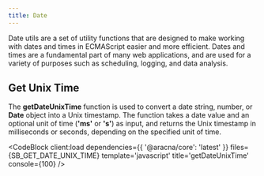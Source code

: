 ```yaml
---
title: Date
---
```



Date utils are a set of utility functions that are designed to make working with dates and times in ECMAScript easier and more efficient. Dates and times are a fundamental part of many web applications, and are used for a variety of purposes such as scheduling, logging, and data analysis.

## Get Unix Time

The **getDateUnixTime** function is used to convert a date string, number, or **Date** object into a Unix timestamp. The function takes a date value and an optional unit of time (**'ms'** or **'s'**) as input, and returns the Unix timestamp in milliseconds or seconds, depending on the specified unit of time.

<CodeBlock client:load dependencies={{ '@aracna/core': 'latest' }} files={SB_GET_DATE_UNIX_TIME} template='javascript' title='getDateUnixTime' console={100} />

